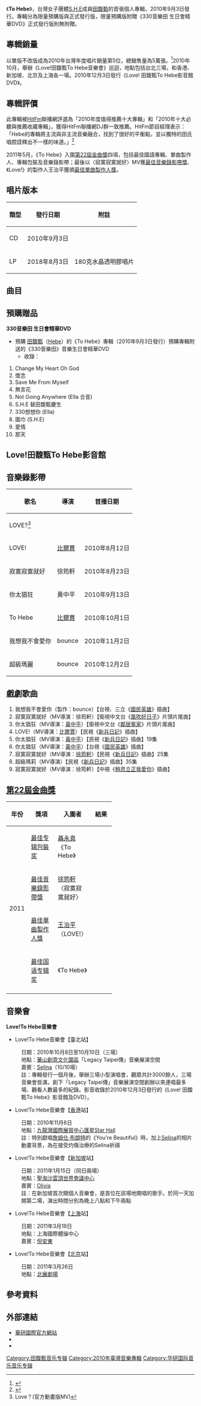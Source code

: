 {{Infobox Album 
| Name		= To Hebe
| Type		= [[專輯|專輯]] 
| Artist	= [[田馥甄|田馥甄]] 
| Cover		= To Hebe.jpg
| Released	= 2010年9月3日
| Recorded	= 
| Genre		= [[華語流行音樂|華語流行音樂]] 
| Length	= 43:06
| Label		= [[華研國際音樂|華研國際音樂]]（HIM）<br>[[金牌大風|金牌大風]]（[[中國大陸|中國大陸]]）<br>[[維高文化|維高文化]]（[[香港|香港]]）
| Producer	= [[王治平|王治平]]、[[陳珊妮|陳珊妮]]、[[袁惟仁|袁惟仁]]、[[馬毓芬|馬毓芬]]、呂禎晃、郭文宗、梁永泰
| Reviews	= 
*第11屆蒙牛酸酸乳音樂風雲榜最佳專輯（港臺）
*中華音樂人交流協會十大優良專輯 
*第11屆全球華語歌曲排行榜最佳專輯 
| Last album	= 
| This album	= '''To Hebe'''<br />(2010-9-3)
| Next album	= ''[[My_Love_(田馥甄專輯)|My Love]]''<br />(2011-9-2)
}}
《'''To Hebe'''》，台灣女子團體[[S.H.E|S.H.E]]成員[[田馥甄|田馥甄]]的首張個人專輯，2010年9月3日發行。專輯分為限量預購版與正式發行版，限量預購版附贈《330音樂田 生日會精華DVD》正式發行版則無附贈。

== 專輯銷量 ==
以單版不改版成為2010年台灣年度唱片銷量第5位，總銷售量為5萬張。<ref>{{Cite web |url=http://tw.nextmedia.com/applenews/article/art_id/33025619/IssueID/20101210 |title=年度唱片銷量 小豬15.5萬張 首度踹下雙J 登基唱銷王 |access-date=2010-12-10 |archive-url=https://web.archive.org/web/20101211060817/http://tw.nextmedia.com/applenews/article/art_id/33025619/IssueID/20101210 |archive-date=2010-12-11 |dead-url=yes }}</ref>2010年10月，舉辦《Love!田馥甄To Hebe音樂會》巡迴，地點包括台北三場，和香港、新加坡、北京及上海各一場。2010年12月3日發行《Love! 田馥甄To Hebe影音館DVD》。

== 專輯評價 ==
此專輯被[[台北之音|HitFm]]聯播網評選為「2010年度值得推薦十大專輯」和「2010年十大必聽與推薦收藏專輯」，獲得HitFm聯播網DJ群一致推薦。HitFm節目經理表示：「Hebe的專輯將主流與非主流音樂融合，找到了很好的平衡點，並以獨特的田氏唱腔詮釋出不一樣的味道。」<ref>{{Cite web |url=http://www.cna.com.tw/news/FirstNews/201102080049-1.aspx |title=十大專輯 周杰倫3度獲選-中央社 |access-date=2014-11-27 |archive-url=https://web.archive.org/web/20141205014930/http://www.cna.com.tw/news/FirstNews/201102080049-1.aspx |archive-date=2014-12-05 |dead-url=yes }}</ref>

2011年5月，《To Hebe》入圍[[第22屆金曲獎|第22屆金曲獎]]四項，包括最佳國語專輯、單曲製作人、專輯包裝及音樂錄影帶；最後以〈寂寞寂寞就好〉MV獲[[最佳音樂錄影帶獎_(金曲獎)|最佳音樂錄影帶獎]]、《Love!》的製作人王治平獲頒[[最佳單曲製作人獎_(金曲獎)|最佳單曲製作人獎]]。

== 唱片版本 ==
{| class="wikitable"
!類型!!發行日期!!附註
|-
| CD
| 2010年9月3日
| 
|-
| LP
| 2018年8月3日
| 180克水晶透明膠唱片
|}

== 曲目 ==
{{Tracklist
| title1 = Love?
| note1 = 
| longnote1 = '''90秒首播'''
| music1 = 黃淑惠
| lyrics1 = [[黃淑惠|黃淑惠]]
| arranger1 = 樊哲忠
| producer1 = [[王治平|王治平]]
| length1 = 

| title2 = To Hebe
| note2 = 
| longnote2 = '''第四波主打'''
| music2 = 陳珊妮
| lyrics2 = [[陳珊妮|陳珊妮]] 
| arranger2 = 徐千秀
| producer2 = 陳珊妮
| length2 = 

| title3 = 離島
| note3 = 
| longnote3 = 
| music3 = [[林一峰|林一峰]]
| lyrics3 = [[施人誠|施人誠]]
| arranger3 = 盧家宏
| producer3 = 王治平
| length3 = 

| title4 = 沒有管理員的公寓
| note4 = 
| longnote4 = 
| music4 = [[袁惟仁|袁惟仁]]
| lyrics4 = [[陳信延|陳信延]]
| arranger4 = Mac Chew
| producer4 = 袁惟仁
| length4 = 

| title5 = 我對不起我
| note5 = 
| longnote5 = 
| music5 = 王小愚
| lyrics5 = [[林夕|林夕]]
| arranger5 = 李雨寰
| producer5 = 王治平、馬毓芬
| length5 = 

| title6 = 我想我不會愛你
| note6 = I Don't Think I Am In Love With You
| longnote6 = '''第五波主打'''
| music6 = 呂康惟
| lyrics6 = [[呂康惟|呂康惟]]
| arranger6 = [[JerryC|JerryC]]
| producer6 = 王治平
| length6 = 

| title7 = 寂寞寂寞就好
| note7 = Leave Me Alone
| longnote7 =  '''第二波主打''' 
| music7 = 楊子樸
| lyrics7 = 施人誠
| arranger7 = [[鍾興民|鍾興民]]
| producer7 = 呂禎晃、郭文宗
| length7 = 

| title8 = 你太猖狂
| note8 = Missing You
| longnote8 = '''第三波主打''' 
| music8 = [[陳小霞|陳小霞]]
| lyrics8 = 林夕
| arranger8 = 王治平
| producer8 = 王治平
| length8 = 

| title9 =  超級瑪麗
| note9 = Super Mario
| longnote9 = '''第六波主打'''
| music9 = 梁永泰（Terrytyelee）、王知音
| lyrics9 = 藍小邪
| arranger9 = 盧家宏
| producer9 = 王治平、梁永泰（Terrytyelee）
| length9 = 

| title10 = 給小孩
| note10 = 
| longnote10 = feat. [[林宥嘉|林宥嘉]]
| music10 = John Lee
| lyrics10 = 施人誠
| arranger10 = 黃雨勳
| producer10 = 王治平、馬毓芬
| length10 = 

| title11 = Love!
| longnote11 = '''首波主打'''
| music11 = 黃淑惠
| lyrics11 = 黃淑惠
| arranger11 = 王治平
| producer11 = 王治平
| length11 = 
}}

==預購贈品==
'''330音樂田 生日會精華DVD'''  
*預購 [[田馥甄|田馥甄]]（[[田馥甄|Hebe]]）的《To Hebe》專輯（2010年9月3日發行）預購專輯附送的《330音樂田》音樂生日會精華DVD
**收錄：
#  Change My Heart Oh God
#  懷念
#  Save Me From Myself
#  無言花
#  Not Going Anywhere (Ella 合音)
#  S.H.E 替田馥甄慶生
#  330想想你 (Ella)
#  圍巾 (S.H.E)
#  愛情
#  那天

== Love!田馥甄To Hebe影音館 ==
{{hidden
| headercss = background: #ccccff; font-size: 100%; width: 70%;
| contentcss = text-align: left; font-size: 100%; width: 70%;
| header = 曲目
| content =
*Love!田馥甄To Hebe音樂會台北場：
#  Opening
#  Love! (搖滾版)
#  Come Together
#  I Kissed A Girl
#  離島
#  舞孃
#  To Hebe
#  Trouble
#  You're Beautiful
#  超級瑪麗
#  Cry Me A River
#  Like A Star
#  情歌
#  沒有管理員的公寓
#  Doctor Blind
#  Ha-Ha
#  哭了
#  我對不起我
#  我想我不會愛你
#  我要去哪裡
#  寂寞寂寞就好
#  你太猖狂
#  葉子
#  Love!
#  Bonus: 我真的受傷了
#  Bonus: I Believe

*To Hebe MV：
#  Love!
#  寂寞寂寞就好
#  你太猖狂
#  To Hebe
#  我想我不會愛你
#  超級瑪麗
}}

==音樂錄影帶==
{|class="wikitable"
!歌名!!導演!!首播日期
|-
|LOVE?<ref> Love？(官方動畫版MV)</ref>|| ||
|-
|LOVE!||[[比爾賈|比爾賈]]||2010年8月12日
|-
|寂寞寂寞就好||徐筠軒||2010年8月23日
|-
|你太猖狂||黃中平||2010年9月13日
|-
|To Hebe||[[比爾賈|比爾賈]]||2010年10月1日
|-
|我想我不會愛你||bounce||2010年11月2日
|-
|超級瑪麗||bounce||2010年12月2日
|}

==戲劇歌曲==
# 我想我不會愛你（製作：bounce）【台視、三立《[[國民英雄|國民英雄]]》插曲】
# 寂寞寂寞就好（MV導演：徐筠軒）【衛視中文台《[[風吹好日子|風吹好日子]]》片頭片尾曲】
# 你太猖狂（MV導演：[[黃中平|黃中平]]）【衛視中文台《[[鄰居冤家|鄰居冤家]]》片頭片尾曲】
# LOVE!（MV導演：[[比爾賈|比爾賈]]）【民視《[[新兵日記|新兵日記]]》插曲】
# 你太猖狂（MV導演：[[黃中平|黃中平]]）【民視《[[新兵日記|新兵日記]]》插曲】19集
# 你太猖狂（MV導演：[[黃中平|黃中平]]）【台視《[[國民英雄|國民英雄]]》插曲】
# 寂寞寂寞就好（MV導演：[[徐筠軒|徐筠軒]]）【民視《[[新兵日記|新兵日記]]》插曲】25集
# 超級瑪莉（MV導演）【民視《[[新兵日記|新兵日記]]》插曲】35集
# 寂寞寂寞就好（MV導演：徐筠軒）【中視《[[稍息立正我愛你|稍息立正我愛你]]》插曲】

== [[第22屆金曲獎|第22屆金曲獎]] ==

{| class="wikitable" width="70%"
|-align=center
! width="10%"|年份
! width="25%"|獎項
! width="25%"|入圍者
! width="20%"|結果
|- align=center
| rowspan="4"|2011
|[[最佳专辑包裝奖_(金曲奖)|最佳专辑包裝奖]]
|[[聶永真|聶永真]]《To Hebe》
|{{nom|入圍}}
|- align=center
|[[最佳音樂錄影帶獎_(金曲奖)|最佳音樂錄影帶獎]]
|[[徐筠軒|徐筠軒]]〈寂寞寂寞就好〉
|{{won}}
|- align=center
|[[最佳單曲製作人獎_(金曲奖)|最佳單曲製作人獎]]
|[[王治平|王治平]]〈LOVE!〉
|{{won}}
|- align=center
|[[最佳国语专辑奖_(金曲奖)|最佳国语专辑奖]]
|《To Hebe》
|{{nom|入圍}}
|-
|}

== 音樂會 ==
'''Love!To Hebe音樂會'''

*Love!To Hebe音樂會【{{flagicon|TWN}}臺北站】
:日期：2010年10月8日至10月10日（三場）
:地點：[[華山創意文化園區|華山創意文化園區]]「Legacy Taipei傳」音樂展演空間
:嘉賓：[[任家萱|Selina]]（10/10場）
:註：專輯發行一個月後，舉辦三場小型演唱會，觀眾共計3000餘人，三場音樂會皆滿，創下「Legacy Taipei傳」音樂展演空間創辦以來連唱最多場、觀看人數最多的紀錄。影音收錄於2010年12月3日發行的《Love! 田馥甄To Hebe》影音館及DVD）。

*Love!To Hebe音樂會【{{flagicon|HK}}[[香港|香港]]站】
:日期：2010年11月6日
:地點：[[九龍灣國際展貿中心|九龍灣國際展貿中心]][[匯星|匯星Star Hall]]
:註：特別獻唱[[詹姆仕·布朗特|詹姆仕·布朗特]]的《You're Beautiful》時，加上[[任家萱|Selina]]的相片動畫背景，為在接受灼傷治療的Selina祈禱

*Love!To Hebe音樂會【{{flagicon|SGP}}[[新加坡|新加坡]]站】
:日期：2011年1月15日（同日兩場）
:地點：[[聖淘沙名勝世界|聖淘沙雲頂世界會議中心]]
:嘉賓：[[王儷婷|Olivia]]
:註：在新加坡首次開個人音樂會，是首位在該場地開唱的歌手。於同一天加開第二場，演出時間分別為晚上八點和下午兩點

*Love!To Hebe音樂會【{{flagicon|CHN}}[[上海|上海]]站】
:日期：2011年3月19日
:地點：上海國際體操中心
:嘉賓：[[倪安東|倪安東]]

*Love!To Hebe音樂會【{{flagicon|CHN}}[[北京|北京]]站】
:日期：2011年3月26日	
:地點：[[北展劇場|北展劇場]]

==參考資料==
{{reflist}}

==外部連結==
*[http://www.him.com.tw/ 華研國際官方網站]{{Wayback|url=http://www.him.com.tw/ |date=20110101123551 }}
*{{Cite web |url=http://www.youtube.com/watch?v=DyFIzKYQQYE |title=寂寞寂寞就好(HQ 官方版MV) |access-date=2010-09-04 |archive-date=2010-08-31 |archive-url=https://web.archive.org/web/20100831211058/http://www.youtube.com/watch?v=DyFIzKYQQYE }}
*{{Cite web |url=http://www.youtube.com/watch?v=Y-l8vok_tUE |title=田馥甄 - To Hebe (HQ 官方版MV) |access-date=2010-10-09 |archive-date=2014-02-03 |archive-url=https://web.archive.org/web/20140203232222/http://www.youtube.com/watch?v=Y-l8vok_tUE }}

{{S.H.E}}
{{田馥甄}}
{{金曲獎最佳音樂錄影帶獎}}

[[Category:田馥甄音乐专辑|Category:田馥甄音乐专辑]]
[[Category:2010年臺灣音樂專輯|Category:2010年臺灣音樂專輯]]
[[Category:华研国际音乐音乐专辑|Category:华研国际音乐音乐专辑]]